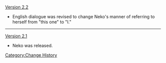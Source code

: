 [[Version 2.2]]
* English dialogue was revised to change Neko's manner of referring to herself from "this one" to "I."
----
[[Version 2.1]]
* Neko was released.
<noinclude>[[Category:Change History]]</noinclude>
